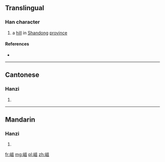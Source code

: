 ==Translingual==

===Han character===
{{Han char|rn=46|rad=山|as=10|sn=13|four=2873<sub>2</sub>|canj=山廿女戈 (UTVI)|ids=⿰[[山]][[兹]]}}

# a [[hill]] in [[Shandong]] [[province]]

====References====
* {{Han ref|kx=0317.340|dkj=08354|dj=0618.040|hdz=10789.030|uh=5D6B|ud=23915|bh=D8DB|bd=55515}}

----

==Cantonese==

===Hanzi===
{{yue-hanzi|jyut=[[zi1]]|y=ji1}}

# {{defn|lang=yue|sort=山10}}

----

==Mandarin==

===Hanzi===
{{cmn-hanzi|pin=[[zī]] ([[zi1]])|wg=tzu<sup>1</sup>}}

# {{defn|lang=cmn|sort=山10}}

[[fr:嵫]]
[[mg:嵫]]
[[pl:嵫]]
[[zh:嵫]]